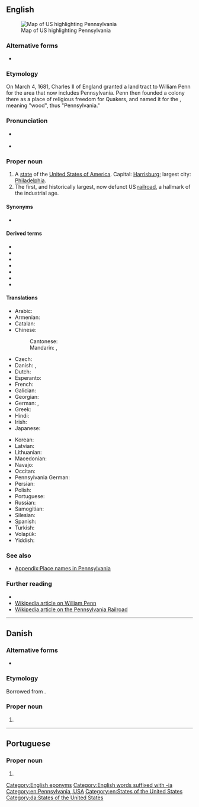 {{also|Pennsylvânia}}
==English==
[[Image:Map of USA highlighting Pennsylvania.png|thumb|right|Map of US highlighting Pennsylvania]]

===Alternative forms===
* {{l|en|Pensylvania}}

===Etymology===
On March 4, 1681, Charles II of England granted a land tract to William Penn for the area that now includes Pennsylvania. Penn then founded a colony there as a place of religious freedom for Quakers, and named it for the {{etyl|la|en}} {{m|la|sylva}}, {{m|la|silva}} meaning "wood", thus "Pennsylvania."

===Pronunciation===
* {{a|UK|US}} {{IPA|/ˌpɛnsɪlˈveɪni.ə/|/ˌpɛnsɪlˈveɪnjə/|lang=en}}
* {{audio|en-us-Pennsylvania.ogg|Audio (US)|lang=en}}
*: {{rhymes|eɪniə|lang=en}}

===Proper noun===
{{en-proper noun}}

# A [[state]] of the [[United States of America]]. Capital: [[Harrisburg]]; largest city: [[Philadelphia]].
# The first, and historically largest, now defunct US [[railroad]], a hallmark of the industrial age.

====Synonyms====
* {{sense|US state}} {{l|en|PA}}

====Derived terms====
* {{l|en|PA}}
* {{l|en|Penn Station}}
* {{l|en|Pennsylvanian}}
* {{l|en|Pennsylvania Avenue}}
* {{l|en|Pennsylvania barn}}
* {{l|en|Pennsylvania rifle}}
* {{l|en|Pennsylvania sedge}}

====Translations====
{{trans-top|US state}}
* Arabic: {{t|ar|بِنْسِيلْفَانِيَا|f|tr=binsilfāniyā}}
* Armenian: {{t|hy|Փենսիլվանիա}}
* Catalan: {{t|ca|Pennsilvània|f}}
* Chinese:
*: Cantonese: {{t|yue|賓州}}
*: Mandarin: {{t+|cmn|賓夕法尼亞}}, {{t+|cmn|宾夕法尼亚|tr=Bīnxīfǎníyà}}
* Czech: {{t+|cs|Pensylvánie|f}}
* Danish: {{t|da|Pennsylvania}}, {{t|da|Pennsylvanien}} {{qualifier|archaic}}
* Dutch: {{qualifier|archaic}} {{t+|nl|Pennsylvanië|f}}
* Esperanto: {{t|eo|Pensilvanio}}
* French: {{t+|fr|Pennsylvanie}}
* Galician: {{t+|gl|Pensilvania|f}}
* Georgian: {{t|ka|პენსილვანია}}
* German: {{t|de|Pennsylvanien}}, {{t+|de|Pennsylvania}}
* Greek: {{t+|el|Πενσυλβάνια|f}}
* Hindi: {{t|hi|पेन्सिलवेनिया}}
* Irish: {{t|ga|Peinnsiolváin|alt=an Pheinnsiolváin|f}}
* Japanese: {{t|ja|ペンシルベニア|tr=Penshirubenia}}
{{trans-mid}}
* Korean: {{t|ko|^펜실베이니아}}
* Latvian: {{t|lv|Pensilvānija|f}}
* Lithuanian: {{t|lt|Pensilvanija|f}}
* Macedonian: {{t|mk|Пенсилванија|f}}
* Navajo: {{t|nv|Pénsówéíniyah hahoodzo}}
* Occitan: {{t+|oc|Pensilvània|f}}
* Pennsylvania German: {{t|pdc|Pennsilfaani}}
* Persian: {{t+|fa|پنسیلوانیا}}
* Polish: {{t+|pl|Pensylwania|f}}
* Portuguese: {{t+|pt|Pensilvânia|f}}
* Russian: {{t|ru|Пенсильва́ния|f}}
* Samogitian: {{t|sgs|Pensėlvanėjė}}
* Silesian: {{t|szl|Pynsylwańijo}}
* Spanish: {{t+|es|Pensilvania|f}}
* Turkish: {{t+|tr|Pennsylvania}}
* Volapük: {{t+|vo|Pensülvän}}
* Yiddish: {{t|yi|פּענסילווייניע}}
{{trans-bottom}}

{{trans-top|railroad}}
{{trans-mid}}
{{trans-bottom}}

===See also===
* [[Appendix:Place names in Pennsylvania]]

===Further reading===
* {{pedialite}}
* [[:w:William Penn|Wikipedia article on William Penn]]
* [[:w:Pennsylvania Railroad|Wikipedia article on the Pennsylvania Railroad]]

[[Category:English eponyms]]
[[Category:English words suffixed with -ia]]
[[Category:en:Pennsylvania, USA]]
[[Category:en:States of the United States]]

----

==Danish==
{{wikipedia|lang=da}}

===Alternative forms===
* {{l|da|Pennsylvanien}}

===Etymology===
Borrowed from {{bor|da|en|Pennsylvania}}.

===Proper noun===
{{head|da|proper noun|genitive|Pennsylvanias}}

# {{l|en|Pennsylvania}}

[[Category:da:States of the United States]]

----

==Portuguese==

===Proper noun===
{{pt-proper noun|f}}

# {{alternative spelling of|Pensilvânia|lang=pt}}